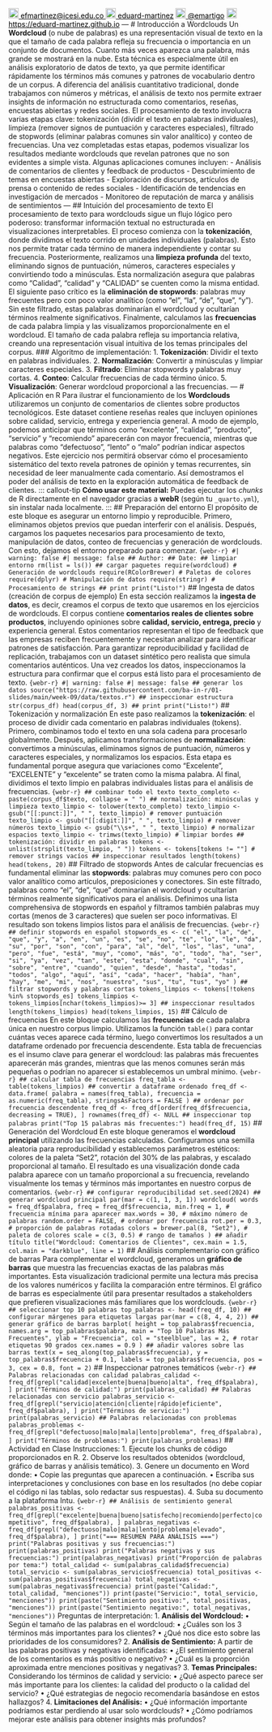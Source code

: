 <a href="mailto:efmartinez@icesi.edu.co" style="color:black;"> <img src="pic/correo.png" alt="Email" width="20" height="20"/> efmartinez\@icesi.edu.co </a> <a href="https://github.com/eduard-martinez" style="color:black;"> <img src="pic/github.png" alt="Qries" width="20" height="20"/> eduard-martinez</a> <a href="https://twitter.com/emartigo" style="color:black;"> <img src="pic/twitter.jpg" alt="Qries" width="20" height="20"/> @emartigo</a> <a href="https://eduard-martinez.github.io" style="color:black;"> <img src="pic/link.png" alt="Qries" width="20" height="20"/> https://eduard-martinez.github.io</a> --- # Introducción a Wordclouds Un **Wordcloud** (o nube de palabras) es una representación visual de texto en la que el tamaño de cada palabra refleja su frecuencia o importancia en un conjunto de documentos. Cuanto más veces aparezca una palabra, más grande se mostrará en la nube. Esta técnica es especialmente útil en análisis exploratorio de datos de texto, ya que permite identificar rápidamente los términos más comunes y patrones de vocabulario dentro de un corpus. A diferencia del análisis cuantitativo tradicional, donde trabajamos con números y métricas, el análisis de texto nos permite extraer insights de información no estructurada como comentarios, reseñas, encuestas abiertas y redes sociales. El procesamiento de texto involucra varias etapas clave: tokenización (dividir el texto en palabras individuales), limpieza (remover signos de puntuación y caracteres especiales), filtrado de stopwords (eliminar palabras comunes sin valor analítico) y conteo de frecuencias. Una vez completadas estas etapas, podemos visualizar los resultados mediante wordclouds que revelan patrones que no son evidentes a simple vista. Algunas aplicaciones comunes incluyen: - Análisis de comentarios de clientes y feedback de productos - Descubrimiento de temas en encuestas abiertas - Exploración de discursos, artículos de prensa o contenido de redes sociales - Identificación de tendencias en investigación de mercados - Monitoreo de reputación de marca y análisis de sentimientos --- ## Intuición del procesamiento de texto El procesamiento de texto para wordclouds sigue un flujo lógico pero poderoso: transformar información textual no estructurada en visualizaciones interpretables. El proceso comienza con la **tokenización**, donde dividimos el texto corrido en unidades individuales (palabras). Esto nos permite tratar cada término de manera independiente y contar su frecuencia. Posteriormente, realizamos una **limpieza profunda** del texto, eliminando signos de puntuación, números, caracteres especiales y convirtiendo todo a minúsculas. Esta normalización asegura que palabras como "Calidad", "calidad" y "CALIDAD" se cuenten como la misma entidad. El siguiente paso crítico es la **eliminación de stopwords**: palabras muy frecuentes pero con poco valor analítico (como "el", "la", "de", "que", "y"). Sin este filtrado, estas palabras dominarían el wordcloud y ocultarían términos realmente significativos. Finalmente, calculamos las **frecuencias** de cada palabra limpia y las visualizamos proporcionalmente en el wordcloud. El tamaño de cada palabra refleja su importancia relativa, creando una representación visual intuitiva de los temas principales del corpus. ### Algoritmo de implementación: 1. **Tokenización**: Dividir el texto en palabras individuales. 2. **Normalización**: Convertir a minúsculas y limpiar caracteres especiales. 3. **Filtrado**: Eliminar stopwords y palabras muy cortas. 4. **Conteo**: Calcular frecuencias de cada término único. 5. **Visualización**: Generar wordcloud proporcional a las frecuencias. --- # Aplicación en R Para ilustrar el funcionamiento de los **Wordclouds** utilizaremos un conjunto de comentarios de clientes sobre productos tecnológicos. Este dataset contiene reseñas reales que incluyen opiniones sobre calidad, servicio, entrega y experiencia general. A modo de ejemplo, podemos anticipar que términos como "excelente", "calidad", "producto", "servicio" y "recomiendo" aparecerán con mayor frecuencia, mientras que palabras como "defectuoso", "lento" o "malo" podrían indicar aspectos negativos. Este ejercicio nos permitirá observar cómo el procesamiento sistemático del texto revela patrones de opinión y temas recurrentes, sin necesidad de leer manualmente cada comentario. Así demostramos el poder del análisis de texto en la exploración automática de feedback de clientes. ::: callout-tip **Cómo usar este material:** Puedes ejecutar los *chunks* de R directamente en el navegador gracias a **webR** (según tu `_quarto.yml`), sin instalar nada localmente. ::: ## Preparación del entorno El propósito de este bloque es asegurar un entorno limpio y reproducible. Primero, eliminamos objetos previos que puedan interferir con el análisis. Después, cargamos los paquetes necesarios para procesamiento de texto, manipulación de datos, conteo de frecuencias y generación de wordclouds. Con esto, dejamos el entorno preparado para comenzar. ```{webr-r} #| warning: false #| message: false ## Author: ## Date: ## limpiar entorno rm(list = ls()) ## cargar paquetes require(wordcloud) # Generación de wordclouds require(RColorBrewer) # Paletas de colores require(dplyr) # Manipulación de datos require(stringr) # Procesamiento de strings ## print print("Listo!") ``` ## Ingesta de datos (creación de corpus de ejemplo) En esta sección realizamos la **ingesta de datos**, es decir, creamos el corpus de texto que usaremos en los ejercicios de wordclouds. El corpus contiene **comentarios reales de clientes sobre productos**, incluyendo opiniones sobre **calidad, servicio, entrega, precio** y experiencia general. Estos comentarios representan el tipo de feedback que las empresas reciben frecuentemente y necesitan analizar para identificar patrones de satisfacción. Para garantizar reproducibilidad y facilidad de replicación, trabajamos con un dataset sintético pero realista que simula comentarios auténticos. Una vez creados los datos, inspeccionamos la estructura para confirmar que el corpus está listo para el procesamiento de texto. ```{webr-r} #| warning: false #| message: false ## generar los datos source("https://raw.githubusercontent.com/ba-in-r/01-slides/main/week-09/data/textos.r") ## inspeccionar estructura str(corpus_df) head(corpus_df, 3) ## print print("Listo!") ``` ## Tokenización y normalización En este paso realizamos la **tokenización**: el proceso de dividir cada comentario en palabras individuales (tokens). Primero, combinamos todo el texto en una sola cadena para procesarlo globalmente. Después, aplicamos transformaciones de **normalización**: convertimos a minúsculas, eliminamos signos de puntuación, números y caracteres especiales, y normalizamos los espacios. Esta etapa es fundamental porque asegura que variaciones como "Excelente", "EXCELENTE" y "excelente" se traten como la misma palabra. Al final, dividimos el texto limpio en palabras individuales listas para el análisis de frecuencias. ```{webr-r} ## combinar todo el texto texto_completo <- paste(corpus_df$texto, collapse = " ") ## normalización: minúsculas y limpieza texto_limpio <- tolower(texto_completo) texto_limpio <- gsub("[[:punct:]]", " ", texto_limpio) # remover puntuación texto_limpio <- gsub("[[:digit:]]", " ", texto_limpio) # remover números texto_limpio <- gsub("\\s+", " ", texto_limpio) # normalizar espacios texto_limpio <- trimws(texto_limpio) # limpiar bordes ## tokenización: dividir en palabras tokens <- unlist(strsplit(texto_limpio, " ")) tokens <- tokens[tokens != ""] # remover strings vacíos ## inspeccionar resultados length(tokens) head(tokens, 20) ``` ## Filtrado de stopwords Antes de calcular frecuencias es fundamental eliminar las **stopwords**: palabras muy comunes pero con poco valor analítico como artículos, preposiciones y conectores. Sin este filtrado, palabras como "el", "de", "que" dominarían el wordcloud y ocultarían términos realmente significativos para el análisis. Definimos una lista comprehensiva de stopwords en español y filtramos también palabras muy cortas (menos de 3 caracteres) que suelen ser poco informativas. El resultado son tokens limpios listos para el análisis de frecuencias. ```{webr-r} ## definir stopwords en español stopwords_es <- c( "el", "la", "de", "que", "y", "a", "en", "un", "es", "se", "no", "te", "lo", "le", "da", "su", "por", "son", "con", "para", "al", "del", "los", "las", "una", "pero", "fue", "está", "muy", "como", "más", "o", "todo", "ha", "ser", "si", "ya", "vez", "tan", "este", "esta", "donde", "cual", "sin", "sobre", "entre", "cuando", "quien", "desde", "hasta", "todas", "todos", "algo", "aquí", "así", "cada", "hacer", "había", "han", "hay", "me", "mi", "nos", "nuestro", "sus", "tu", "tus", "yo" ) ## filtrar stopwords y palabras cortas tokens_limpios <- tokens[!tokens %in% stopwords_es] tokens_limpios <- tokens_limpios[nchar(tokens_limpios)>= 3] ## inspeccionar resultados length(tokens_limpios) head(tokens_limpios, 15) ``` ## Cálculo de frecuencias En este bloque calculamos las **frecuencias** de cada palabra única en nuestro corpus limpio. Utilizamos la función `table()` para contar cuántas veces aparece cada término, luego convertimos los resultados a un dataframe ordenado por frecuencia descendente. Esta tabla de frecuencias es el insumo clave para generar el wordcloud: las palabras más frecuentes aparecerán más grandes, mientras que las menos comunes serán más pequeñas o podrían no aparecer si establecemos un umbral mínimo. ```{webr-r} ## calcular tabla de frecuencias freq_tabla <- table(tokens_limpios) ## convertir a dataframe ordenado freq_df <- data.frame( palabra = names(freq_tabla), frecuencia = as.numeric(freq_tabla), stringsAsFactors = FALSE ) ## ordenar por frecuencia descendente freq_df <- freq_df[order(freq_df$frecuencia, decreasing = TRUE), ] rownames(freq_df) <- NULL ## inspeccionar top palabras print("Top 15 palabras más frecuentes:") head(freq_df, 15) ``` ## Generación del Wordcloud En este bloque generamos el **wordcloud principal** utilizando las frecuencias calculadas. Configuramos una semilla aleatoria para reproducibilidad y establecemos parámetros estéticos: colores de la paleta "Set2", rotación del 30% de las palabras, y escalado proporcional al tamaño. El resultado es una visualización donde cada palabra aparece con un tamaño proporcional a su frecuencia, revelando visualmente los temas y términos más importantes en nuestro corpus de comentarios. ```{webr-r} ## configurar reproducibilidad set.seed(2024) ## generar wordcloud principal par(mar = c(1, 1, 3, 1)) wordcloud( words = freq_df$palabra, freq = freq_df$frecuencia, min.freq = 1, # frecuencia mínima para aparecer max.words = 30, # máximo número de palabras random.order = FALSE, # ordenar por frecuencia rot.per = 0.3, # proporción de palabras rotadas colors = brewer.pal(8, "Set2"), # paleta de colores scale = c(3, 0.5) # rango de tamaños ) ## añadir título title("Wordcloud: Comentarios de Clientes", cex.main = 1.5, col.main = "darkblue", line = 1) ``` ## Análisis complementario con gráfico de barras Para complementar el wordcloud, generamos un **gráfico de barras** que muestra las frecuencias exactas de las palabras más importantes. Esta visualización tradicional permite una lectura más precisa de los valores numéricos y facilita la comparación entre términos. El gráfico de barras es especialmente útil para presentar resultados a stakeholders que prefieren visualizaciones más familiares que los wordclouds. ```{webr-r} ## seleccionar top 10 palabras top_palabras <- head(freq_df, 10) ## configurar márgenes para etiquetas largas par(mar = c(8, 4, 4, 2)) ## generar gráfico de barras barplot( height = top_palabras$frecuencia, names.arg = top_palabras$palabra, main = "Top 10 Palabras Más Frecuentes", ylab = "Frecuencia", col = "steelblue", las = 2, # rotar etiquetas 90 grados cex.names = 0.9 ) ## añadir valores sobre las barras text(x = seq_along(top_palabras$frecuencia), y = top_palabras$frecuencia + 0.1, labels = top_palabras$frecuencia, pos = 3, cex = 0.8, font = 2) ``` ## Inspeccionar patrones temáticos ```{webr-r} ## Palabras relacionadas con calidad palabras_calidad <- freq_df[grepl("calidad|excelente|buena|bueno|alta", freq_df$palabra), ] print("Términos de calidad:") print(palabras_calidad) ## Palabras relacionadas con servicio palabras_servicio <- freq_df[grepl("servicio|atención|cliente|rápido|eficiente", freq_df$palabra), ] print("Términos de servicio:") print(palabras_servicio) ## Palabras relacionadas con problemas palabras_problemas <- freq_df[grepl("defectuoso|malo|mala|lento|problema", freq_df$palabra), ] print("Términos de problemas:") print(palabras_problemas) ``` ## Actividad en Clase Instrucciones: 1. Ejecute los chunks de código proporcionados en R. 2. Observe los resultados obtenidos (wordcloud, gráfico de barras y análisis temático). 3. Genere un documento en Word donde: • Copie las preguntas que aparecen a continuación. • Escriba sus interpretaciones y conclusiones con base en los resultados (no debe copiar el código ni las tablas, solo redactar sus respuestas). 4. Suba su documento a la plataforma Intu. ```{webr-r} ## Análisis de sentimiento general palabras_positivas <- freq_df[grepl("excelente|buena|bueno|satisfecho|recomiendo|perfecto|competitivo", freq_df$palabra), ] palabras_negativas <- freq_df[grepl("defectuoso|malo|mala|lento|problema|elevado", freq_df$palabra), ] print("=== RESUMEN PARA ANÁLISIS ===") print("Palabras positivas y sus frecuencias:") print(palabras_positivas) print("Palabras negativas y sus frecuencias:") print(palabras_negativas) print("Proporción de palabras por tema:") total_calidad <- sum(palabras_calidad$frecuencia) total_servicio <- sum(palabras_servicio$frecuencia) total_positivas <- sum(palabras_positivas$frecuencia) total_negativas <- sum(palabras_negativas$frecuencia) print(paste("Calidad:", total_calidad, "menciones")) print(paste("Servicio:", total_servicio, "menciones")) print(paste("Sentimiento positivo:", total_positivas, "menciones")) print(paste("Sentimiento negativo:", total_negativas, "menciones")) ``` Preguntas de interpretación: 1. **Análisis del Wordcloud:** • Según el tamaño de las palabras en el wordcloud: • ¿Cuáles son los 3 términos más importantes para los clientes? • ¿Qué nos dice esto sobre las prioridades de los consumidores? 2. **Análisis de Sentimiento:** A partir de las palabras positivas y negativas identificadas: • ¿El sentimiento general de los comentarios es más positivo o negativo? • ¿Cuál es la proporción aproximada entre menciones positivas y negativas? 3. **Temas Principales:** Considerando los términos de calidad y servicio: • ¿Qué aspecto parece ser más importante para los clientes: la calidad del producto o la calidad del servicio? • ¿Qué estrategias de negocio recomendaría basándose en estos hallazgos? 4. **Limitaciones del Análisis:** • ¿Qué información importante podríamos estar perdiendo al usar solo wordclouds? • ¿Cómo podríamos mejorar este análisis para obtener insights más profundos?